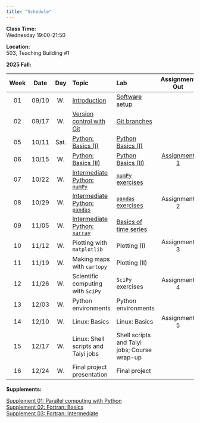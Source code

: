 ---
title: "Schedule"
---
**Class Time:**   
Wednesday 19:00-21:50

**Location:**   
503, Teaching Building #1   

**2025 Fall:**

|Week|Date |Day | Topic                                                                                     | Lab                                                                                  | Assignment Out                                                         | Assignment Due  |
|:--:|:---:|:--:|:------------------------------------------------------------------------------------------|:-------------------------------------------------------------------------------------|:----------------------------------------------------------------------:|:---------------:|
|01  |09/10|W.  |[Introduction](https://zhu-group.github.io/ese5023/Section_01.html)                        | [Software setup](https://zhu-group.github.io/ese5023/Lab_01.html)                    |                                                                        |                 |
|02  |09/17|W.  |[Version control with Git](https://zhu-group.github.io/ese5023/Section_02.html)            | [Git branches](https://zhu-group.github.io/ese5023/Lab_02.html)                      |                                                                        |                 |
|05  |10/11|Sat.|[Python: Basics (I)](https://zhu-group.github.io/ese5023/Section_03.html)                  | [Python Basics (I)](https://zhu-group.github.io/ese5023/Lab_03.html)                 |                                                                        |                 |
|06  |10/15|W.  |[Python: Basics (II)](https://zhu-group.github.io/ese5023/Section_04.html)                 | [Python Basics (II)](https://zhu-group.github.io/ese5023/Lab_04.html)                | [Assignment 1](https://zhu-group.github.io/ese5023/Assignment_01.html) |                 |
|07  |10/22|W.  |[Intermediate Python: `numPy`](https://zhu-group.github.io/ese5023/Section_05.html)        | [`numPy` exercises](https://zhu-group.github.io/ese5023/Lab_05.html)                 |                                                                        |                 |
|08  |10/29|W.  |[Intermediate Python: `pandas`](https://zhu-group.github.io/ese5023/Section_06.html)       | [`pandas` exercises](https://zhu-group.github.io/ese5023/Lab_06.html)                | Assignment 2                                                           | Assignment 1    |
|09  |11/05|W.  |[Intermediate Python: `xarray`](https://zhu-group.github.io/ese5023/Section_07.html)       | [Basics of time series](https://zhu-group.github.io/ese5023/Lab_07.html)             |                                                                        |                 |
|10  |11/12|W.  |Plotting with `matplotlib`                                                                 | Plotting (I)                                                                         | Assignment 3                                                           | Assignment 2    |
|11  |11/19|W.  |Making maps with `cartopy`                                                                 | Plotting (II)                                                                        |                                                                        |                 |
|12  |11/26|W.  |Scientific computing with `SciPy`                                                          | `SciPy` exercises                                                                    | Assignment 4                                                           | Assignment 3    |
|13  |12/03|W.  |Python environments                                                                        | Python environments                                                                  |                                                                        |                 |
|14  |12/10|W.  |Linux: Basics                                                                              | Linux: Basics                                                                        | Assignment 5                                                           | Assignment 4    |
|15  |12/17|W.  |Linux: Shell scripts and Taiyi jobs                                                        | Shell scripts and Taiyi jobs; Course wrap-up                                         |                                                                        |                 |
|16  |12/24|W.  |Final project presentation                                                                 | Final project                                                                        |                                                                        |                 |

**Supplements:**  

[Supplement 01: Parallel computing with Python](https://zhu-group.github.io/ese5023/Sup_01.html)  
[Supplement 02: Fortran: Basics](https://zhu-group.github.io/ese5023/Sup_02.html)  
[Supplement 03: Fortran: Intermediate](https://zhu-group.github.io/ese5023/Sup_03.html)  